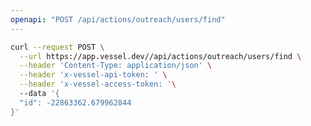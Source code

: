 ```yaml
---
openapi: "POST /api/actions/outreach/users/find"
---
```


<RequestExample>

```bash Request
curl --request POST \
  --url https://app.vessel.dev//api/actions/outreach/users/find \
  --header 'Content-Type: application/json' \
  --header 'x-vessel-api-token: ' \
  --header 'x-vessel-access-token: '\ 
  --data '{
  "id": -22863362.679962844
}'
```

</RequestExample>


      